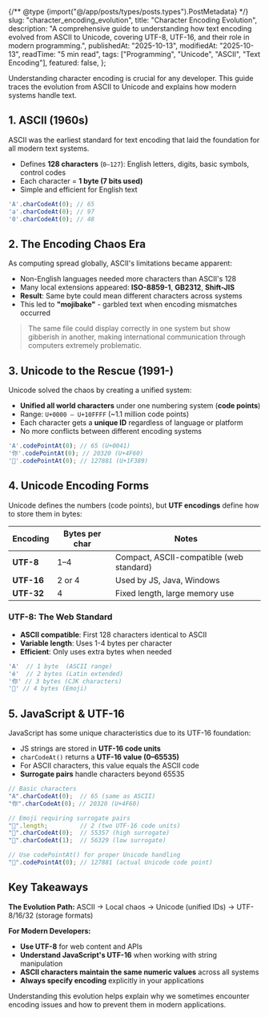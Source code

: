 {/** @type {import("@/app/posts/types/posts.types").PostMetadata} */}
    slug: "character_encoding_evolution",
    title: "Character Encoding Evolution",
    description: "A comprehensive guide to understanding how text encoding evolved from ASCII to Unicode, covering UTF-8, UTF-16, and their role in modern programming.",
    publishedAt: "2025-10-13",
    modifiedAt: "2025-10-13",
    readTime: "5 min read",
    tags: ["Programming", "Unicode", "ASCII", "Text Encoding"],
    featured: false,
};

Understanding character encoding is crucial for any developer. This guide traces the evolution from ASCII to Unicode and explains how modern systems handle text.

## 1. ASCII (1960s)

ASCII was the earliest standard for text encoding that laid the foundation for all modern text systems.

- Defines **128 characters** (`0–127`): English letters, digits, basic symbols, control codes
- Each character = **1 byte (7 bits used)**
- Simple and efficient for English text

```javascript title="ASCII examples" showLineNumbers
'A'.charCodeAt(0); // 65
'a'.charCodeAt(0); // 97
'0'.charCodeAt(0); // 48
```

## 2. The Encoding Chaos Era

As computing spread globally, ASCII's limitations became apparent:

- Non-English languages needed more characters than ASCII's 128
- Many local extensions appeared: **ISO-8859-1**, **GB2312**, **Shift-JIS**
- **Result**: Same byte could mean different characters across systems
- This led to **"mojibake"** - garbled text when encoding mismatches occurred

> The same file could display correctly in one system but show gibberish in another, making international communication through computers extremely problematic.

## 3. Unicode to the Rescue (1991-)

Unicode solved the chaos by creating a unified system:

- **Unified all world characters** under one numbering system (**code points**)
- Range: `U+0000 – U+10FFFF` (~1.1 million code points)
- Each character gets a **unique ID** regardless of language or platform
- No more conflicts between different encoding systems

```javascript title="Unicode code points" showLineNumbers
'A'.codePointAt(0); // 65 (U+0041)
'你'.codePointAt(0); // 20320 (U+4F60)
'🎉'.codePointAt(0); // 127881 (U+1F389)
```

## 4. Unicode Encoding Forms

Unicode defines the numbers (code points), but **UTF encodings** define how to store them in bytes:

| Encoding   | Bytes per char | Notes                                    |
|------------|----------------|------------------------------------------|
| **UTF-8**  | 1–4            | Compact, ASCII-compatible (web standard) |
| **UTF-16** | 2 or 4         | Used by JS, Java, Windows                |
| **UTF-32** | 4              | Fixed length, large memory use           |

### UTF-8: The Web Standard

- **ASCII compatible**: First 128 characters identical to ASCII
- **Variable length**: Uses 1-4 bytes per character
- **Efficient**: Only uses extra bytes when needed

```javascript title="UTF-8 byte lengths (conceptual)" showLineNumbers
'A'  // 1 byte  (ASCII range)
'é'  // 2 bytes (Latin extended)
'你' // 3 bytes (CJK characters)
'🎉' // 4 bytes (Emoji)
```

## 5. JavaScript & UTF-16

JavaScript has some unique characteristics due to its UTF-16 foundation:

- JS strings are stored in **UTF-16 code units**
- `charCodeAt()` returns a **UTF-16 value (0–65535)**
- For ASCII characters, this value equals the ASCII code
- **Surrogate pairs** handle characters beyond 65535

```javascript
// Basic characters
"A".charCodeAt(0);  // 65 (same as ASCII)
"你".charCodeAt(0); // 20320 (U+4F60)

// Emoji requiring surrogate pairs
"🎉".length;         // 2 (two UTF-16 code units)
"🎉".charCodeAt(0);  // 55357 (high surrogate)
"🎉".charCodeAt(1);  // 56329 (low surrogate)

// Use codePointAt() for proper Unicode handling
"🎉".codePointAt(0); // 127881 (actual Unicode code point)
```

## Key Takeaways

**The Evolution Path:**
ASCII → Local chaos → Unicode (unified IDs) → UTF-8/16/32 (storage formats)

**For Modern Developers:**
- **Use UTF-8** for web content and APIs
- **Understand JavaScript's UTF-16** when working with string manipulation
- **ASCII characters maintain the same numeric values** across all systems
- **Always specify encoding** explicitly in your applications

Understanding this evolution helps explain why we sometimes encounter encoding issues and how to prevent them in modern applications.